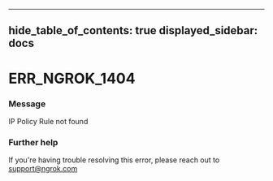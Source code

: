 

---
hide_table_of_contents: true
displayed_sidebar: docs
---


# ERR_NGROK_1404

### Message
IP Policy Rule not found

<ErrorDetails />



### Further help
If you're having trouble resolving this error, please reach out to [support@ngrok.com](mailto:support@ngrok.com?subject=Help%20with%20ERR_NGROK_1404)

